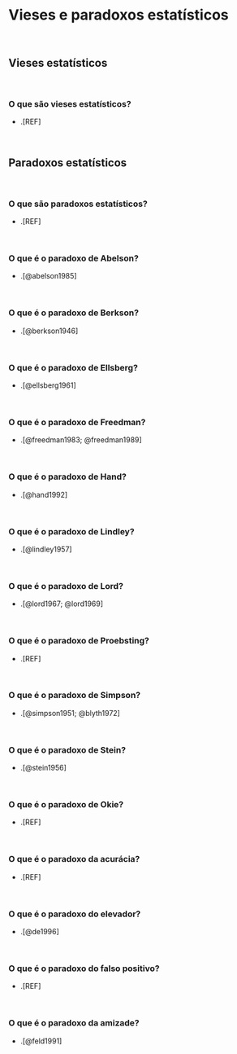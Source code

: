 # **Vieses e paradoxos estatísticos** {#vieses-paradoxos-estatísticos-cap}

<br>

## Vieses estatísticos {#vieses-estatisticos}

<br>

### O que são vieses estatísticos?

-   .[REF]

<br>

## Paradoxos estatísticos {#paradoxos}

<br>

### O que são paradoxos estatísticos?

-   .[REF]

<br>

### O que é o paradoxo de Abelson? {#abelson}

-   .[@abelson1985]

<br>

### O que é o paradoxo de Berkson? {#Berkson}

-   .[@berkson1946]

<br>

### O que é o paradoxo de Ellsberg? {#ellsberg}

-   .[@ellsberg1961]

<br>

### O que é o paradoxo de Freedman? {#freedman}

-   .[@freedman1983; @freedman1989]

<br>

### O que é o paradoxo de Hand? {#hand}

-   .[@hand1992]

<br>

### O que é o paradoxo de Lindley? {#lindley}

-   .[@lindley1957]

<br>

### O que é o paradoxo de Lord? {#lord}

-   .[@lord1967; @lord1969]

<br>

### O que é o paradoxo de Proebsting? {#proebsting}

-   .[REF]

<br>

### O que é o paradoxo de Simpson? {#simpson}

-   .[@simpson1951; @blyth1972]

<br>

### O que é o paradoxo de Stein? {#stein}

-   .[@stein1956]

<br>

### O que é o paradoxo de Okie? {#okie}

-   .[REF]

<br>

### O que é o paradoxo da acurácia? {#acuracia}

-   .[REF]

<br>

### O que é o paradoxo do elevador? {#elevador}

-   .[@de1996]

<br>

### O que é o paradoxo do falso positivo? {#falso-positivo}

-   .[REF]

<br>

### O que é o paradoxo da amizade? {#amizade}

-   .[@feld1991]

<br>
